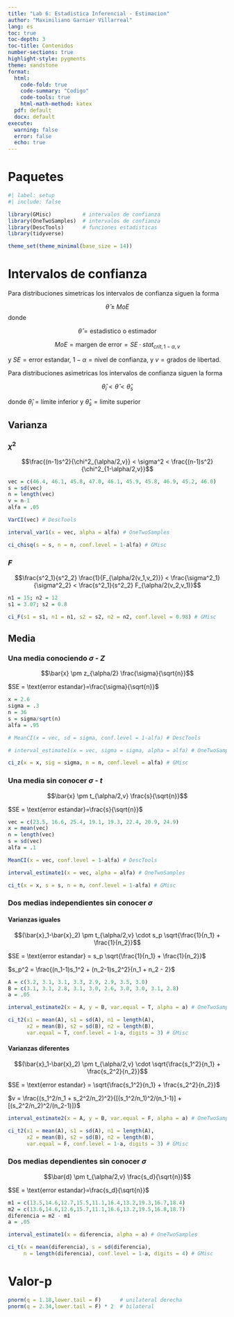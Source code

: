 ```yaml
---
title: "Lab 6: Estadistica Inferencial - Estimacion"
author: "Maximiliano Garnier Villarreal"
lang: es
toc: true
toc-depth: 3
toc-title: Contenidos
number-sections: true
highlight-style: pygments
theme: sandstone
format:
  html:
    code-fold: true
    code-summary: "Codigo"
    code-tools: true
    html-math-method: katex
  pdf: default
  docx: default
execute:
  warning: false
  error: false
  echo: true
---
```


# Paquetes

```r
#| label: setup
#| include: false

library(GMisc)          # intervalos de confianza
library(OneTwoSamples)  # intervalos de confianza
library(DescTools)      # funciones estadisticas
library(tidyverse)

theme_set(theme_minimal(base_size = 14))
```

# Intervalos de confianza

Para distribuciones simetricas los intervalos de confianza siguen la forma

$$\hat{\theta} \pm MoE$$ donde

$$\hat{\theta} = \text{estadistico o estimador}$$

$$MoE = \text{margen de error} =  SE \cdot stat_{crit,1-\alpha,v}$$

y $SE = \text{error estandar}$, $1-\alpha = \text{nivel de confianza}$, y $v = \text{grados de libertad}$.

Para distribuciones asimetricas los intervalos de confianza siguen la forma

$$\hat{\theta}_i < \hat{\theta} < \hat{\theta}_s$$

donde $\hat{\theta}_i = \text{limite inferior}$ y $\hat{\theta}_s = \text{limite superior}$

## Varianza

### $\chi^2$

$$\frac{(n-1)s^2}{\chi^2_{\alpha/2,v}} < \sigma^2 < \frac{(n-1)s^2}{\chi^2_{1-\alpha/2,v}}$$

```r
vec = c(46.4, 46.1, 45.8, 47.0, 46.1, 45.9, 45.8, 46.9, 45.2, 46.0)
s = sd(vec)
n = length(vec)
v = n-1
alfa = .05

VarCI(vec) # DescTools

interval_var1(x = vec, alpha = alfa) # OneTwoSamples

ci_chisq(s = s, n = n, conf.level = 1-alfa) # GMisc
```

### $F$

$$\frac{s^2_1}{s^2_2} \frac{1}{F_{\alpha/2(v_1,v_2)}} < \frac{\sigma^2_1}{\sigma^2_2} < \frac{s^2_1}{s^2_2} F_{\alpha/2(v_2,v_1)}$$

```r
n1 = 15; n2 = 12
s1 = 3.07; s2 = 0.8

ci_F(s1 = s1, n1 = n1, s2 = s2, n2 = n2, conf.level = 0.98) # GMisc
```

## Media

### Una media conociendo $\sigma$ - $Z$

$$\bar{x} \pm z_{\alpha/2} \frac{\sigma}{\sqrt{n}}$$

$SE = \text{error estandar}=\frac{\sigma}{\sqrt{n}}$

```r
x = 2.6
sigma = .3
n = 36
s = sigma/sqrt(n)
alfa = .95

# MeanCI(x = vec, sd = sigma, conf.level = 1-alfa) # DescTools

# interval_estimate1(x = vec, sigma = sigma, alpha = alfa) # OneTwoSamples

ci_z(x = x, sig = sigma, n = n, conf.level = alfa) # GMisc
```

### Una media sin conocer $\sigma$ - $t$

$$\bar{x} \pm t_{\alpha/2,v} \frac{s}{\sqrt{n}}$$

$SE = \text{error estandar}=\frac{s}{\sqrt{n}}$

```r
vec = c(23.5, 16.6, 25.4, 19.1, 19.3, 22.4, 20.9, 24.9)
x = mean(vec)
n = length(vec)
s = sd(vec)
alfa = .1

MeanCI(x = vec, conf.level = 1-alfa) # DescTools

interval_estimate1(x = vec, alpha = alfa) # OneTwoSamples

ci_t(x = x, s = s, n = n, conf.level = 1-alfa) # GMisc
```

### Dos medias independientes sin conocer $\sigma$

#### Varianzas iguales

$$(\bar{x}_1-\bar{x}_2) \pm t_{\alpha/2,v} \cdot s_p \sqrt{\frac{1}{n_1} + \frac{1}{n_2}}$$

$SE = \text{error estandar} = s_p \sqrt{\frac{1}{n_1} + \frac{1}{n_2}}$

$s_p^2 = \frac{(n_1-1)s_1^2 + (n_2-1)s_2^2}{n_1 + n_2 - 2}$

```r
A = c(3.2, 3.1, 3.1, 3.3, 2.9, 2.9, 3.5, 3.0)
B = c(3.1, 3.1, 2.8, 3.1, 3.0, 2.6, 3.0, 3.0, 3.1, 2.8)
a = .05

interval_estimate2(x = A, y = B, var.equal = T, alpha = a) # OneTwoSamples

ci_t2(x1 = mean(A), s1 = sd(A), n1 = length(A), 
      x2 = mean(B), s2 = sd(B), n2 = length(B), 
      var.equal = T, conf.level = 1-a, digits = 3) # GMisc
```

#### Varianzas diferentes

$$(\bar{x}_1-\bar{x}_2) \pm t_{\alpha/2,v} \cdot \sqrt{\frac{s_1^2}{n_1} + \frac{s_2^2}{n_2}}$$

$SE = \text{error estandar} = \sqrt{\frac{s_1^2}{n_1} + \frac{s_2^2}{n_2}}$

$v = \frac{(s_1^2/n_1 + s_2^2/n_2)^2}{[(s_1^2/n_1)^2/(n_1-1)] + [(s_2^2/n_2)^2/(n_2-1)]}$

```r
interval_estimate2(x = A, y = B, var.equal = F, alpha = a) # OneTwoSamples

ci_t2(x1 = mean(A), s1 = sd(A), n1 = length(A), 
      x2 = mean(B), s2 = sd(B), n2 = length(B), 
      var.equal = F, conf.level = 1-a, digits = 3) # GMisc
```

### Dos medias dependientes sin conocer $\sigma$

$$\bar{d} \pm t_{\alpha/2,v} \frac{s_d}{\sqrt{n}}$$

$SE = \text{error estandar}=\frac{s_d}{\sqrt{n}}$

```r
m1 = c(13.5,14.6,12.7,15.5,11.1,16.4,13.2,19.3,16.7,18.4)
m2 = c(13.6,14.6,12.6,15.7,11.1,16.6,13.2,19.5,16.8,18.7)
diferencia = m2 - m1
a = .05

interval_estimate1(x = diferencia, alpha = a) # OneTwoSamples

ci_t(x = mean(diferencia), s = sd(diferencia), 
     n = length(diferencia), conf.level = 1-a, digits = 4) # GMisc
```

# Valor-p

```r
pnorm(q = 1.18,lower.tail = F)      # unilateral derecha
pnorm(q = 2.34,lower.tail = F) * 2  # bilateral
```
